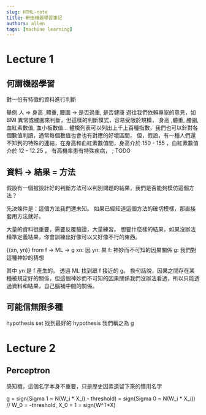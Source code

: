 ```yaml
---
slug: HTML-note
title: 軒田機器學習筆記
authors: allen
tags: [machine learning]
---
```


# Lecture 1
## 何謂機器學習
對一份有特徵的資料進行判斷

舉例
人  => 身高 ,體重, 腰圍 -> 是否過重, 是否健康
過往我們依賴專家的意見，如 BMI 異常或腰圍來判斷，但這樣的判斷模式，容易受限於規模，
身高 ,體重, 腰圍, 血紅素數值, 血小板數值...
體檢列表可以列出上千上百種指數，我們也可以針對各個數值判讀，通常每個數值也會也有對應的好壞區間，
但，假設，有一種人們還不知到的特殊的連結，在身高和血紅素數值間，身高介於 150 - 155 ，血紅素數值介於 12 - 12.25 ，
有高機率患有特殊疾病，
;  TODO

## 資料 -> 結果 = 方法

假設有一個被設計好的判斷方法可以判別問題的結果，我們是否能夠模仿這個方法？

先決條件是：這個方法我們還未知。
如果已經知道這個方法的確切模樣，那直接套用方法就好。

大量的資料很重要，需要反覆驗證，大量練習。
想要什麼樣的結果，如果沒辦法精準定義結果，你會訓練出好像可以又好像不行的東西。

{(xn, yn)} from f -> ML -> g
xn: 因
yn: 果
f: 神妙而不可知的因果關係
g: 我們對這種神妙的猜想

其中 yn 是 f 產生的。
透過 ML 找到跟 f 接近的 g。
換句話說，因果之間存在某種被規定好的關係，但這個神妙而不可知的因果關係我們沒辦法看透，所以只能透過資料和結果，自己腦補中間的關係。

## 可能信無限多種

hypothesis set
找到最好的 hypothesis 我們稱之為 g

# Lecture 2

## Perceptron
感知機，這個名字本身不重要，只是歷史因素遺留下來的慣用名字

g = sign(Sigma 1 ~ N(W_i * X_i) - threshold)
  = sign(Sigma 0 ~ N(W_i * X_i)) // W_0 = -threshold, X_0 = 1
  = sign(W^T*X)